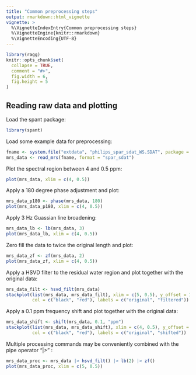 ```yaml
---
title: "Common preprocessing steps"
output: rmarkdown::html_vignette
vignette: >
  %\VignetteIndexEntry{Common preprocessing steps}
  %\VignetteEngine{knitr::rmarkdown}
  %\VignetteEncoding{UTF-8}
---
```


```r
library(ragg)
knitr::opts_chunk$set(
  collapse = TRUE,
  comment = "#>",
  fig.width = 6,
  fig.height = 5
)
```

## Reading raw data and plotting
Load the spant package:
```r
library(spant)
```

Load some example data for preprocessing:
```r
fname <- system.file("extdata", "philips_spar_sdat_WS.SDAT", package = "spant")
mrs_data <- read_mrs(fname, format = "spar_sdat")
```


Plot the spectral region between 4 and 0.5 ppm:
```r
plot(mrs_data, xlim = c(4, 0.5))
```

Apply a 180 degree phase adjustment and plot:
```r
mrs_data_p180 <- phase(mrs_data, 180)
plot(mrs_data_p180, xlim = c(4, 0.5))
```

Apply 3 Hz Guassian line broadening:
```r
mrs_data_lb <- lb(mrs_data, 3)
plot(mrs_data_lb, xlim = c(4, 0.5))
```

Zero fill the data to twice the original length and plot:
```r
mrs_data_zf <- zf(mrs_data, 2)
plot(mrs_data_zf, xlim = c(4, 0.5))
```

Apply a HSVD filter to the residual water region and plot together with the
original data:
```r
mrs_data_filt <- hsvd_filt(mrs_data)
stackplot(list(mrs_data, mrs_data_filt), xlim = c(5, 0.5), y_offset = 10,
          col = c("black", "red"), labels = c("original", "filtered"))
```

Apply a 0.1 ppm frequency shift and plot together with the original data:
```r
mrs_data_shift <- shift(mrs_data, 0.1, "ppm")
stackplot(list(mrs_data, mrs_data_shift), xlim = c(4, 0.5), y_offset = 10,
          col = c("black", "red"), labels = c("original", "shifted"))
```

Multiple processing commands may be conveniently combined with the pipe operator
"|>" :
```r
mrs_data_proc <- mrs_data |> hsvd_filt() |> lb(2) |> zf()
plot(mrs_data_proc, xlim = c(5, 0.5))
```